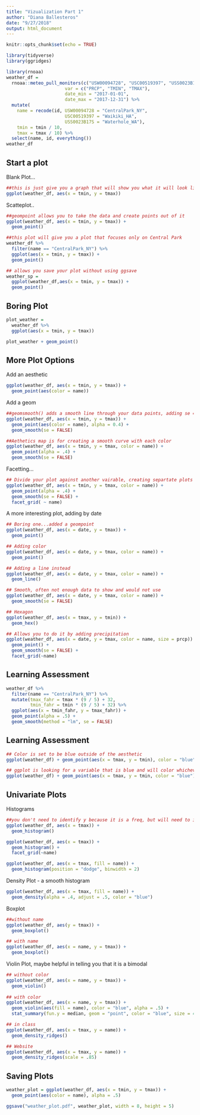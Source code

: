 ```yaml
---
title: "Vizualization Part 1"
author: "Diana Ballesteros"
date: "9/27/2018"
output: html_document
---
```


```r
knitr::opts_chunk$set(echo = TRUE)
```

```r
library(tidyverse)
library(ggridges)
```

```r
library(rnoaa)
weather_df = 
  rnoaa::meteo_pull_monitors(c("USW00094728", "USC00519397", "USS0023B17S"),
                      var = c("PRCP", "TMIN", "TMAX"), 
                      date_min = "2017-01-01",
                      date_max = "2017-12-31") %>%
  mutate(
    name = recode(id, USW00094728 = "CentralPark_NY", 
                      USC00519397 = "Waikiki_HA",
                      USS0023B17S = "Waterhole_WA"),
    tmin = tmin / 10,
    tmax = tmax / 10) %>%
  select(name, id, everything())
weather_df
```

## Start a plot 

Blank Plot...
```r
##this is just give you a graph that will show you what it will look like
ggplot(weather_df, aes(x = tmin, y = tmax))
```

Scatteplot..
```r

##geompoint allows you to take the data and create points out of it 
ggplot(weather_df, aes(x = tmin, y = tmax)) + 
  geom_point()
```

```r
##this plot will give you a plot that focuses only on Central Park 
weather_df %>% 
  filter(name == "CentralPark_NY") %>% 
  ggplot(aes(x = tmin, y = tmax)) + 
  geom_point()
```


```r
## allows you save your plot without using ggsave 
weather_sp = 
  ggplot(weather_df,aes(x = tmin, y = tmax)) + 
  geom_point()
```


## Boring Plot
```r
plot_weather = 
  weather_df %>%
  ggplot(aes(x = tmin, y = tmax)) 

plot_weather + geom_point()

```

## More Plot Options 
Add an aesthetic 
```r
ggplot(weather_df, aes(x = tmin, y = tmax)) + 
  geom_point(aes(color = name))
```

Add a geom
```r

##geomsmooth() adds a smooth line through your data points, adding se = FALSE turns off the standard error bars which he recommends that we use. Adding an alpha makes the points clearer to see
ggplot(weather_df, aes(x = tmin, y = tmax)) + 
  geom_point(aes(color = name), alpha = 0.4) +
  geom_smooth(se = FALSE)
```


```r
##Aethetics map is for creating a smooth curve with each color 
ggplot(weather_df, aes(x = tmin, y = tmax, color = name)) + 
  geom_point(alpha = .4) +
  geom_smooth(se = FALSE)
```

Facetting...
```r
## Divide your plot against another vairable, creating separtate plots for each variable  
ggplot(weather_df, aes(x = tmin, y = tmax, color = name)) + 
  geom_point(alpha = .4) +
  geom_smooth(se = FALSE) + 
  facet_grid( ~ name)
```

A more interesting plot, adding by date 
```r
## Boring one...added a geompoint
ggplot(weather_df, aes(x = date, y = tmax)) + 
  geom_point()

## Adding color
ggplot(weather_df, aes(x = date, y = tmax, color = name)) + 
  geom_point()

## Adding a line instead
ggplot(weather_df, aes(x = date, y = tmax, color = name)) + 
  geom_line()

## Smooth, often not enough data to show and would not use 
ggplot(weather_df, aes(x = date, y = tmax, color = name)) + 
  geom_smooth(se = FALSE) 

## Hexagon
ggplot(weather_df, aes(x = tmax, y = tmin)) + 
  geom_hex()
```

```r
## Allows you to do it by adding precipitation
ggplot(weather_df, aes(x = date, y = tmax, color = name, size = prcp)) + 
  geom_point() + 
  geom_smooth(se = FALSE) + 
  facet_grid(~name)
```
## Learning Assessment 
```r
weather_df %>% 
  filter(name == "CentralPark_NY") %>% 
  mutate(tmax_fahr = tmax * (9 / 5) + 32,
         tmin_fahr = tmin * (9 / 5) + 32) %>% 
  ggplot(aes(x = tmin_fahr, y = tmax_fahr)) +
  geom_point(alpha = .5) + 
  geom_smooth(method = "lm", se = FALSE)
```

## Learning Assessment 
```r
## Color is set to be blue outside of the aesthetic
ggplot(weather_df) + geom_point(aes(x = tmax, y = tmin), color = "blue")

## ggplot is looking for a variable that is blue and will color whichever 
ggplot(weather_df) + geom_point(aes(x = tmax, y = tmin, color = "blue"))
```

## Univariate Plots

Histograms
```r
##you don't need to identify y because it is a freq, but will need to identify x axis 
ggplot(weather_df, aes(x = tmax)) + 
  geom_histogram()
```

```r
ggplot(weather_df, aes(x = tmax)) + 
  geom_histogram() + 
  facet_grid(~name)
```

```r
ggplot(weather_df, aes(x = tmax, fill = name)) + 
  geom_histogram(position = "dodge", binwidth = 2)
```

Density Plot - a smooth histogram
```r
ggplot(weather_df, aes(x = tmax, fill = name)) + 
  geom_density(alpha = .4, adjust = .5, color = "blue")
```

Boxplot 

```r
##without name 
ggplot(weather_df, aes(y = tmax)) + 
  geom_boxplot()
```

```r

## with name 
ggplot(weather_df, aes(x = name, y = tmax)) + 
  geom_boxplot()
```

Violin Plot, maybe helpful in telling you that it is a bimodal 
```r
## without color 
ggplot(weather_df, aes(x = name, y = tmax)) + 
  geom_violin()
              
## with color 
ggplot(weather_df, aes(x = name, y = tmax)) + 
  geom_violin(aes(fill = name), color = "blue", alpha = .5) + 
  stat_summary(fun.y = median, geom = "point", color = "blue", size = 4)
```

```r
## in class
ggplot(weather_df, aes(x = tmax, y = name)) + 
  geom_density_ridges()

## Website 
ggplot(weather_df, aes(x = tmax, y = name)) + 
  geom_density_ridges(scale = .85)
```

## Saving Plots
```r
weather_plot = ggplot(weather_df, aes(x = tmin, y = tmax)) + 
  geom_point(aes(color = name), alpha = .5) 

ggsave("weather_plot.pdf", weather_plot, width = 8, height = 5)
```

